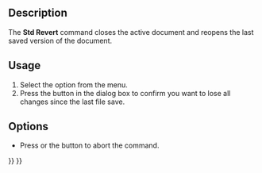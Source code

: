 <languages/>
<translate>

<!--T:4-->
{{Docnav
|[[Std_SaveAll|SaveAll]]
|[[Std_Import|Import]]
|[[Std_File_Menu|Std File Menu]]
|IconL=Std_SaveAll.svg
|IconR=Std_Import.svg
|IconC=Freecad.svg
}}

<!--T:1-->
{{GuiCommand
|Name=Std Revert
|MenuLocation=File → Revert
|Workbenches=All
}}

==Description== <!--T:5-->

<!--T:6-->
The '''Std Revert''' command closes the active document and reopens the last saved version of the document.

==Usage== <!--T:7-->

<!--T:8-->
# Select the {{MenuCommand|File → [[Image:Std_Revert.svg|16px]] Revert}} option from the menu.
# Press the {{Button|Yes}} button in the dialog box to confirm you want to lose all changes since the last file save.

==Options== <!--T:9-->

<!--T:10-->
* Press {{KEY|Esc}} or the {{Button|No}} button to abort the command.


<!--T:11-->
{{Docnav
|[[Std_SaveAll|SaveAll]]
|[[Std_Import|Import]]
|[[Std_File_Menu|Std File Menu]]
|IconL=Std_SaveAll.svg
|IconR=Std_Import.svg
|IconC=Freecad.svg
}}

</translate>
{{Std_Base_navi{{#translation:}}}}
{{Userdocnavi{{#translation:}}}}
